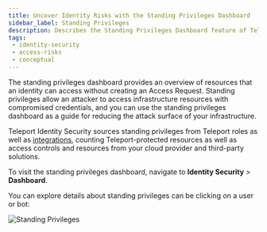 ```yaml
---
title: Uncover Identity Risks with the Standing Privileges Dashboard
sidebar_label: Standing Privileges
description: Describes the Standing Privileges Dashboard feature of Teleport Identity Security
tags:
 - identity-security
 - access-risks
 - conceptual
---
```


The standing privileges dashboard provides an overview of resources that an
identity can access without creating an Access Request. Standing privileges
allow an attacker to access infrastructure resources with compromised
credentials, and you can use the standing privileges dashboard as a guide for
reducing the attack surface of your infrastructure. 

Teleport Identity Security sources standing privileges from Teleport roles as
well as [integrations](../integrations/integrations.mdx), counting
Teleport-protected resources as well as access controls and resources from your
cloud provider and third-party solutions.

To visit the standing privileges dashboard, navigate to **Identity Security** >
**Dashboard**.

You can explore details about standing privileges can be clicking on a user or bot:

![Standing Privileges](../../../img/access-graph/standing-privileges.png)
